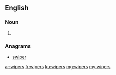 {{also|Wipers}}

==English==

===Noun===
{{head|en}}

# {{plural of|wiper}}

===Anagrams===
* [[swiper#English|swiper]]

[[ar:wipers]]
[[fr:wipers]]
[[ku:wipers]]
[[mg:wipers]]
[[my:wipers]]
